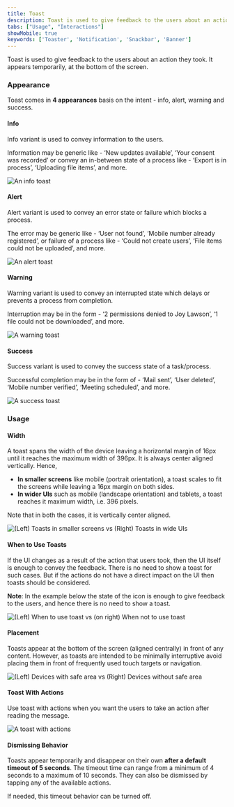 ```yaml
---
title: Toast
description: Toast is used to give feedback to the users about an action they took.
tabs: ["Usage", "Interactions"]
showMobile: true
keywords: ['Toaster', 'Notification', 'Snackbar', 'Banner']
---
```


Toast is used to give feedback to the users about an action they took. It appears temporarily, at the bottom of the screen. 

### Appearance
Toast comes in **4 appearances** basis on the intent - info, alert, warning and success.

#### Info
Info variant is used to convey information to the users.

Information may be generic like - ‘New updates available’, ‘Your consent was recorded’ or convey an in-between state of a process like - ‘Export is in process’, ‘Uploading file items’, and more.

![An info toast](./images/toast-1.png)
<br/>

#### Alert
Alert variant is used to convey an error state or failure which blocks a process.

The error may be generic like - ‘User not found’, ‘Mobile number already registered’, or failure of a process like - ‘Could not create users’, ‘File items could not be uploaded’, and more.

![An alert toast](./images/toast-2.png)
<br/>

#### Warning
Warning variant is used to convey an interrupted state which delays or prevents a process from completion.

Interruption may be in the form - ‘2 permissions denied to Joy Lawson’, ‘1 file could not be downloaded’, and more.

![A warning toast](./images/toast-3.png)
<br/>

#### Success
Success variant is used to convey the success state of a task/process.

Successful completion may be in the form of - ‘Mail sent’, ‘User deleted’, ‘Mobile number verified’, ‘Meeting scheduled’, and more.

![A success toast](./images/toast-4.png)
<br/>

### Usage
#### Width
A toast spans the width of the device leaving a horizontal margin of 16px until it reaches the maximum width of 396px. It is always center aligned vertically. Hence,
* **In smaller screens** like mobile (portrait orientation), a toast scales to fit the screens while leaving a 16px margin on both sides.
* **In wider UIs** such as mobile (landscape orientation) and tablets, a toast reaches it maximum width, i.e. 396 pixels.

Note that in both the cases, it is vertically center aligned.

![(Left) Toasts in smaller screens vs (Right) Toasts in wide UIs](./images/toast-5.png)
<br/>

#### When to Use Toasts
If the UI changes as a result of the action that users took, then the UI itself is enough to convey the feedback. There is no need to show a toast for such cases. But if the actions do not have a direct impact on the UI then toasts should be considered.

**Note**: In the example below the state of the icon is enough to give feedback to the users, and hence there is no need to show a toast.

![(Left) When to use toast vs (on right) When not to use toast](./images/toast-6.png)
<br/>

#### Placement
Toasts appear at the bottom of the screen (aligned centrally) in front of any content. However, as toasts are intended to be minimally interruptive avoid placing them in front of frequently used touch targets or navigation.

![(Left) Devices with safe area vs (Right) Devices without safe area](./images/toast-7.png)
<br/>

#### Toast With Actions
Use toast with actions when you want the users to take an action after reading the message.

![A toast with actions](./images/toast-8.png)
<br/>

#### Dismissing Behavior
Toasts appear temporarily and disappear on their own **after a default timeout of 5 seconds**. The timeout time can range from a minimum of 4 seconds to a maximum of 10 seconds. They can also be dismissed by tapping any of the available actions.

If needed, this timeout behavior can be turned off.